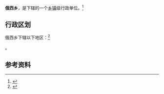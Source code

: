 {{中国乡级行政区|54/21/32/204/000}}

'''俄西乡'''，是{{PRC admin/fullname|54/21/32/204/000|3}}下辖的一个[[乡镇|乡镇]]级行政单位。<ref>{{PRC admin/ref sgc|{{PRC admin/parent|54/21/32/204/000}}}}</ref>

== 行政区划 ==

俄西乡下辖以下地区：<ref>{{PRC admin/ref sgc|54/21/32/204/000}}</ref>

{{PRC admin/children|54/21/32/204/000}}。

== 参考资料 ==

{{reflist}}

{{行政区划小作品}}
{{PRC admin/navcat|54/21/32/204/000}}